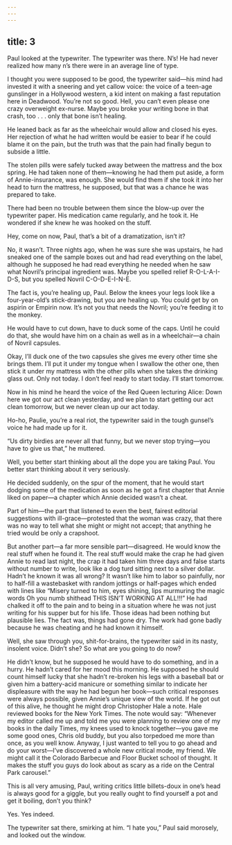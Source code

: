 ```yaml
---
---
---
```

title: 3
---




Paul looked at the typewriter. The typewriter was there. N’s! He had never realized how many n’s there were in an average line of type.

I thought you were supposed to be good, the typewriter said—his mind had invested it with a sneering and yet callow voice: the voice of a teen-age gunslinger in a Hollywood western, a kid intent on making a fast reputation here in Deadwood. You’re not so good. Hell, you can’t even please one crazy overweight ex-nurse. Maybe you broke your writing bone in that crash, too . . . only that bone isn’t healing.

He leaned back as far as the wheelchair would allow and closed his eyes. Her rejection of what he had written would be easier to bear if he could blame it on the pain, but the truth was that the pain had finally begun to subside a little.

The stolen pills were safely tucked away between the mattress and the box spring. He had taken none of them—knowing he had them put aside, a form of Annie-insurance, was enough. She would find them if she took it into her head to turn the mattress, he supposed, but that was a chance he was prepared to take.

There had been no trouble between them since the blow-up over the typewriter paper. His medication came regularly, and he took it. He wondered if she knew he was hooked on the stuff.

Hey, come on now, Paul, that’s a bit of a dramatization, isn’t it?

No, it wasn’t. Three nights ago, when he was sure she was upstairs, he had sneaked one of the sample boxes out and had read everything on the label, although he supposed he had read everything he needed when he saw what Novril’s principal ingredient was. Maybe you spelled relief R-O-L-A-I-D-S, but you spelled Novril C-O-D-E-I-N-E.

The fact is, you’re healing up, Paul. Below the knees your legs look like a four-year-old’s stick-drawing, but you are healing up. You could get by on aspirin or Empirin now. It’s not you that needs the Novril; you’re feeding it to the monkey.

He would have to cut down, have to duck some of the caps. Until he could do that, she would have him on a chain as well as in a wheelchair—a chain of Novril capsules.

Okay, I’ll duck one of the two capsules she gives me every other time she brings them. I’ll put it under my tongue when I swallow the other one, then stick it under my mattress with the other pills when she takes the drinking glass out. Only not today. I don’t feel ready to start today. I’ll start tomorrow.

Now in his mind he heard the voice of the Red Queen lecturing Alice: Down here we got our act clean yesterday, and we plan to start getting our act clean tomorrow, but we never clean up our act today.

Ho-ho, Paulie, you’re a real riot, the typewriter said in the tough gunsel’s voice he had made up for it.

“Us dirty birdies are never all that funny, but we never stop trying—you have to give us that,” he muttered.

Well, you better start thinking about all the dope you are taking Paul. You better start thinking about it very seriously.

He decided suddenly, on the spur of the moment, that he would start dodging some of the medication as soon as he got a first chapter that Annie liked on paper—a chapter which Annie decided wasn’t a cheat.

Part of him—the part that listened to even the best, fairest editorial suggestions with ill-grace—protested that the woman was crazy, that there was no way to tell what she might or might not accept; that anything he tried would be only a crapshoot.

But another part—a far more sensible part—disagreed. He would know the real stuff when he found it. The real stuff would make the crap he had given Annie to read last night, the crap it had taken him three days and false starts without number to write, look like a dog turd sitting next to a silver dollar. Hadn’t he known it was all wrong? It wasn’t like him to labor so painfully, nor to half-fill a wastebasket with random jottings or half-pages which ended with lines like “Misery turned to him, eyes shining, lips murmuring the magic words Oh you numb shithead THIS ISN’T WORKING AT ALL!!!” He had chalked it off to the pain and to being in a situation where he was not just writing for his supper but for his life. Those ideas had been nothing but plausible lies. The fact was, things had gone dry. The work had gone badly because he was cheating and he had known it himself.

Well, she saw through you, shit-for-brains, the typewriter said in its nasty, insolent voice. Didn’t she? So what are you going to do now?

He didn’t know, but he supposed he would have to do something, and in a hurry. He hadn’t cared for her mood this morning. He supposed he should count himself lucky that she hadn’t re-broken his legs with a baseball bat or given him a battery-acid manicure or something similar to indicate her displeasure with the way he had begun her book—such critical responses were always possible, given Annie’s unique view of the world. If he got out of this alive, he thought he might drop Christopher Hale a note. Hale reviewed books for the New York Times. The note would say: “Whenever my editor called me up and told me you were planning to review one of my books in the daily Times, my knees used to knock together—you gave me some good ones, Chris old buddy, but you also torpedoed me more than once, as you well know. Anyway, I just wanted to tell you to go ahead and do your worst—I’ve discovered a whole new critical mode, my friend. We might call it the Colorado Barbecue and Floor Bucket school of thought. It makes the stuff you guys do look about as scary as a ride on the Central Park carousel.”

This is all very amusing, Paul, writing critics little billets-doux in one’s head is always good for a giggle, but you really ought to find yourself a pot and get it boiling, don’t you think?

Yes. Yes indeed.

The typewriter sat there, smirking at him. “I hate you,” Paul said morosely, and looked out the window.